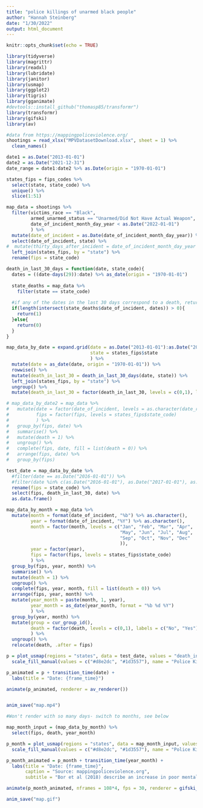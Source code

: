 ```yaml
---
title: "police killings of unarmed black people"
author: "Hannah Steinberg"
date: "1/30/2022"
output: html_document
---
```


```r
knitr::opts_chunk$set(echo = TRUE)

library(tidyverse)
library(magrittr)
library(readxl)
library(lubridate)
library(janitor)
library(usmap)
library(ggplot2)
library(tigris)
library(gganimate)
#devtools::install_github("thomasp85/transformr")
library(transformr)
library(gifski)
library(av)

#data from https://mappingpoliceviolence.org/
shootings = read_xlsx("MPVDatasetDownload.xlsx", sheet = 1) %>%
  clean_names()

```

```r

date1 = as.Date("2013-01-01")
date2 = as.Date("2021-12-31")
date_range = date1:date2 %>% as.Date(origin = "1970-01-01")

states_fips = fips_codes %>%
  select(state, state_code) %>%
  unique() %>%
  slice(1:51)

map_data = shootings %>%
  filter(victims_race == "Black",
         armed_unarmed_status == "Unarmed/Did Not Have Actual Weapon",
         date_of_incident_month_day_year < as.Date("2022-01-01")
         ) %>%
  mutate(date_of_incident = as.Date(date_of_incident_month_day_year)) %>%
  select(date_of_incident, state) %>%
#  mutate(thirty_days_after_incident = date_of_incident_month_day_year + days(30)) %>%
  left_join(states_fips, by = "state") %>%
  rename(fips = state_code)

death_in_last_30_days = function(date, state_code){
  dates = ((date-days(29)):date) %>% as_date(origin = "1970-01-01")
  
  state_deaths = map_data %>%
    filter(state == state_code)
  
  #if any of the dates in the last 30 days correspond to a death, return 1, if not 0
  if(length(intersect(state_deaths$date_of_incident, dates)) > 0){ 
    return(1)
  }else{
    return(0)
  }
}

map_data_by_date = expand.grid(date = as.Date("2013-01-01"):as.Date("2021-12-31"),
                               state = states_fips$state
                               ) %>%
  mutate(date = as_date(date, origin = "1970-01-01")) %>%
  rowwise() %>%
  mutate(death_in_last_30 = death_in_last_30_days(date, state)) %>%
  left_join(states_fips, by = "state") %>%
  ungroup() %>%
  mutate(death_in_last_30 = factor(death_in_last_30, levels = c(0,1), labels = c("No", "Yes"))) 

# map_data_by_date2 = map_data %>%
#   mutate(date = factor(date_of_incident, levels = as.character(date_range)),
#          fips = factor(fips, levels = states_fips$state_code)
#          ) %>%
#   group_by(fips, date) %>%
#   summarise() %>%
#   mutate(death = 1) %>%
#   ungroup() %>%
#   complete(fips, date, fill = list(death = 0)) %>% 
#   arrange(fips, date) %>%
#   group_by(fips)

test_date = map_data_by_date %>%
  #filter(date == as.Date("2016-01-01")) %>%
  #filter(date %in% c(as.Date("2016-01-01"), as.Date("2017-01-01"), as.Date("2018-01-01"))) %>%
  rename(fips = state_code) %>%
  select(fips, death_in_last_30, date) %>%
  as.data.frame() 

map_data_by_month = map_data %>%
  mutate(month = format(date_of_incident, "%b") %>% as.character(),
         year = format(date_of_incident, "%Y") %>% as.character(),
         month = factor(month, levels = c("Jan", "Feb", "Mar", "Apr",
                                          "May", "Jun", "Jul", "Aug",
                                          "Sep", "Oct", "Nov", "Dec"
                                          )),
         year = factor(year),
         fips = factor(fips, levels = states_fips$state_code)
         ) %>%
  group_by(fips, year, month) %>%
  summarise() %>%
  mutate(death = 1) %>%
  ungroup() %>%
  complete(fips, year, month, fill = list(death = 0)) %>%
  arrange(fips, year, month) %>%
  mutate(year_month = paste(month, 1, year),
         year_month = as_date(year_month, format = "%b %d %Y")
         ) %>%
  group_by(year, month) %>%
  mutate(group = cur_group_id(),
         death = factor(death, levels = c(0,1), labels = c("No", "Yes"))
         ) %>%
  ungroup() %>%
  relocate(death, .after = fips)

```

```r

p = plot_usmap(regions = "states", data = test_date, values = "death_in_last_30", color = "white") +
  scale_fill_manual(values = c("#d8e2dc", "#1d3557"), name = "Police Killing of \nUnarmed Black Person\nin Last 30 Days")

p_animated = p + transition_time(date) +
  labs(title = "Date: {frame_time}")

animate(p_animated, renderer = av_renderer())


anim_save("map.mp4")

#Won't render with so many days- switch to months, see below

```

```r

map_month_input = (map_data_by_month) %>% 
  select(fips, death, year_month)

p_month = plot_usmap(regions = "states", data = map_month_input, values = "death", color = "white") +
  scale_fill_manual(values = c("#d8e2dc", "#1d3557"), name = "Police Killing of \nUnarmed Black Person\nDuring Given Month")

p_month_animated = p_month + transition_time(year_month) +
  labs(title = "Date: {frame_time}",
       caption = "Source: mappingpoliceviolence.org",
       subtitle = "Bor et al (2018) describe an increase in poor mental health days in\nBlack Americans in the 30 days following a police killing of an unarmed\nBlack person in their state of residence. These killings are common and\ncreate a culture of hypervigilance for Black Americans.")

animate(p_month_animated, nframes = 108*4, fps = 30, renderer = gifski_renderer())

anim_save("map.gif")

```
